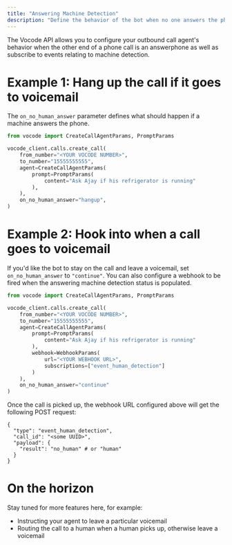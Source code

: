 ```yaml
---
title: "Answering Machine Detection"
description: "Define the behavior of the bot when no one answers the phone"
---
```


The Vocode API allows you to configure your outbound call agent's behavior when the other end of a
phone call is an answerphone as well as subscribe to events relating to machine detection.

# Example 1: Hang up the call if it goes to voicemail

The `on_no_human_answer` parameter defines what should happen if a machine answers the phone.

```python
from vocode import CreateCallAgentParams, PromptParams

vocode_client.calls.create_call(
    from_number="<YOUR VOCODE NUMBER>",
    to_number="15555555555",
    agent=CreateCallAgentParams(
        prompt=PromptParams(
            content="Ask Ajay if his refrigerator is running"
        ),
    ),
    on_no_human_answer="hangup",
)
```

# Example 2: Hook into when a call goes to voicemail

If you'd like the bot to stay on the call and leave a voicemail, set `on_no_human_answer` to `"continue"`. You can
also configure a webhook to be fired when the answering machine detection status is populated.

```python
from vocode import CreateCallAgentParams, PromptParams

vocode_client.calls.create_call(
    from_number="<YOUR VOCODE NUMBER>",
    to_number="15555555555",
    agent=CreateCallAgentParams(
        prompt=PromptParams(
            content="Ask Ajay if his refrigerator is running"
        ),
        webhook=WebhookParams(
            url="<YOUR WEBHOOK URL>",
            subscriptions=["event_human_detection"]
        )
    ),
    on_no_human_answer="continue"
)
```

Once the call is picked up, the webhook URL configured above will get the following POST request:

```
{
  "type": "event_human_detection",
  "call_id": "<some UUID>",
  "payload": {
    "result": "no_human" # or "human"
  }
}
```

# On the horizon

Stay tuned for more features here, for example:

- Instructing your agent to leave a particular voicemail
- Routing the call to a human when a human picks up, otherwise leave a voicemail
